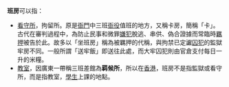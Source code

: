 '''班房'''可以指：

*[[監獄|看守所]]，拘留所。原是[[衙門|衙門]]中三班[[衙役|衙役]]值班的地方，又稱卡房，簡稱「卡」。古代在審判過程中，為防止民事和微罪[[嫌犯|嫌犯]]脫逃、串供、偽合證據而常臨時[[羈押|羈押]]被告於此。故多以「坐班房」稱為被羈押的代稱，與拘禁已定讞[[囚犯|囚犯]]的監獄牢房不同。一般所謂「送牢飯」即送往此處，而大牢囚犯則由官倉支付每日一升的米糧。
*[[教室|教室]]，因廣東一帶稱三班差館為'''羁候所'''，所以在[[香港|香港]]，班房不是指監獄或看守所，而是指教室，[[學生|學生]]上課的地點。

{{disambig|Cat=二字建築物消歧義}}